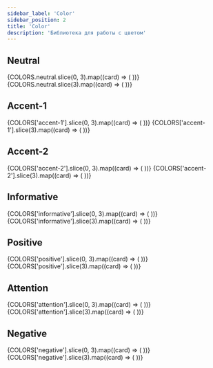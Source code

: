 ```yaml
---
sidebar_label: 'Color'
sidebar_position: 2
title: 'Color'
description: 'Библиотека для работы с цветом'
---
```



<headermeta
  title='Color'
  description='Общая подключаемая библиотека для работы с цветом'
  designer='Олег Астахов'
  developer='Кирилл Артуров'
  version='1.0'
  status='Work in progress'
  json='JSON'
  sass='SASS'
  bitbucketLink='https://google.com'
  figmaLink='https://google.com'
  jiraLink='https://google.com'
  headerImage={headerImage}
/>

## Neutral

<docviewport>
   <examples cols={3} mb={32}>
    {COLORS.neutral.slice(0, 3).map((card) => (
      <example key={card.name} exampleCode={card.exampleCode}>
        <Card {...card} />
      </example>
    ))}
  </examples>

  <examples cols={4}>
    {COLORS.neutral.slice(3).map((card) => (
      <example key={card.name} exampleCode={card.exampleCode}>
        <Card {...card} />
      </example>
    ))}
  </examples>
</docviewport>

<divider />

## Accent-1

<docviewport>
   <examples cols={3} mb={32}>
    {COLORS['accent-1'].slice(0, 3).map((card) => (
      <example key={card.name} exampleCode={card.exampleCode}>
        <Card {...card} />
      </example>
    ))}
  </examples>

  <examples cols={4}>
    {COLORS['accent-1'].slice(3).map((card) => (
      <example key={card.name} exampleCode={card.exampleCode}>
        <Card {...card} />
      </example>
    ))}
  </examples>
</docviewport>

<divider />

## Accent-2

<docviewport>
   <examples cols={3} mb={32}>
    {COLORS['accent-2'].slice(0, 3).map((card) => (
      <example key={card.name} exampleCode={card.exampleCode}>
        <Card {...card} />
      </example>
    ))}
  </examples>

  <examples cols={4}>
    {COLORS['accent-2'].slice(3).map((card) => (
      <example key={card.name} exampleCode={card.exampleCode}>
        <Card {...card} />
      </example>
    ))}
  </examples>
</docviewport>

<divider />

## Informative

<docviewport>
   <examples cols={3} mb={32}>
    {COLORS['informative'].slice(0, 3).map((card) => (
      <example key={card.name} exampleCode={card.exampleCode}>
        <Card {...card} />
      </example>
    ))}
  </examples>

  <examples cols={4}>
    {COLORS['informative'].slice(3).map((card) => (
      <example key={card.name} exampleCode={card.exampleCode}>
        <Card {...card} />
      </example>
    ))}
  </examples>
</docviewport>

<divider />

## Positive

<docviewport>
   <examples cols={3} mb={32}>
    {COLORS['positive'].slice(0, 3).map((card) => (
      <example key={card.name} exampleCode={card.exampleCode}>
        <Card {...card} />
      </example>
    ))}
  </examples>

  <examples cols={4}>
    {COLORS['positive'].slice(3).map((card) => (
      <example key={card.name} exampleCode={card.exampleCode}>
        <Card {...card} />
      </example>
    ))}
  </examples>
</docviewport>

<divider />

## Attention

<docviewport>
   <examples cols={3} mb={32}>
    {COLORS['attention'].slice(0, 3).map((card) => (
      <example key={card.name} exampleCode={card.exampleCode}>
        <Card {...card} />
      </example>
    ))}
  </examples>

  <examples cols={4}>
    {COLORS['attention'].slice(3).map((card) => (
      <example key={card.name} exampleCode={card.exampleCode}>
        <Card {...card} />
      </example>
    ))}
  </examples>
</docviewport>

<divider />

## Negative

<docviewport>
   <examples cols={3} mb={32}>
    {COLORS['negative'].slice(0, 3).map((card) => (
      <example key={card.name} exampleCode={card.exampleCode}>
        <Card {...card} />
      </example>
    ))}
  </examples>

  <examples cols={4}>
    {COLORS['negative'].slice(3).map((card) => (
      <example key={card.name} exampleCode={card.exampleCode}>
        <Card {...card} />
      </example>
    ))}
  </examples>
</docviewport>

<divider marginTop={128} marginBottom={0} />
